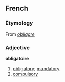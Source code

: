 == French ==
=== Etymology ===
From {{L.}} ''[[obligare]]''

=== Adjective ===
'''obligatoire'''
#[[obligatory]]; [[mandatory]]
#[[compulsory]]